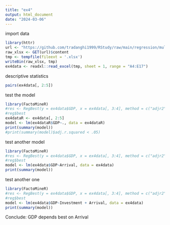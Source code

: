 ```yaml
---
title: "ex4"
output: html_document
date: "2024-03-06"
---
```


import data

```r
library(httr)
url <- "https://github.com/tradanghi1999/RStudy/raw/main/regression/multi%20linear%20regression/Tourism%20GDP.xlsx"
raw_xlsx <- GET(url)$content
tmp <- tempfile(fileext = '.xlsx')
writeBin(raw_xlsx, tmp)
ex4data <- readxl::read_excel(tmp, sheet = 1, range = "A4:E17")
```

descriptive statistics

```r
pairs(ex4data[, 2:5])

```

test the model

```r
library(FactoMineR)
#res <- RegBest(y = ex4data$GDP, x = ex4data[, 3:4], method = c("adjr2"), nbest = 1)
#reg$best
ex4dataR <- ex4data[, 2:5]
model <- lm(ex4dataR$GDP~., data = ex4dataR)
print(summary(model))
#print(summary(model)$adj.r.squared < .05)
```

test another model

```r
library(FactoMineR)
#res <- RegBest(y = ex4data$GDP, x = ex4data[, 3:4], method = c("adjr2"), nbest = 1)
#reg$best
model <- lm(ex4data$GDP~Arrival, data = ex4data)
print(summary(model))
```

test another one

```r
library(FactoMineR)
#res <- RegBest(y = ex4data$GDP, x = ex4data[, 3:4], method = c("adjr2"), nbest = 1)
#reg$best
model <- lm(ex4data$GDP~Investment + Arrival, data = ex4data)
print(summary(model))
```

Conclude: GDP depends best on Arrival
